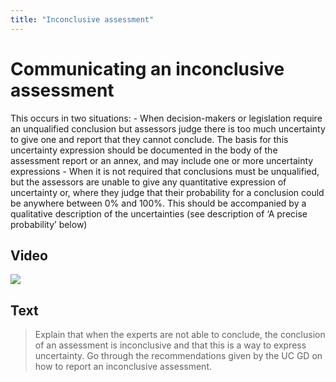 ```yaml
---
title: "Inconclusive assessment"
---
```


# Communicating an inconclusive assessment 

This occurs in two situations:
  - When decision-makers or legislation require an unqualified conclusion but assessors judge there is too much uncertainty to give one and report that they cannot conclude. The basis for this uncertainty expression should be documented in the body of the assessment report or an annex, and may include one or more uncertainty expressions 
  - When it is not required that conclusions must be unqualified, but the assessors are unable to give any quantitative expression of uncertainty or, where they judge that their probability for a conclusion could be anywhere between 0% and 100%. This should be accompanied by a qualitative description of the uncertainties (see description of 'A precise probability' below)

:::: {.panel-tabset}

## Video

![](https://upload.wikimedia.org/wikipedia/commons/0/09/YouTube_full-color_icon_%282017%29.svg)

## Text

> Explain that when the experts are not able to conclude, the conclusion of an assessment is inconclusive and that this is a way to express uncertainty. Go through the recommendations given by the UC GD on how to report an inconclusive assessment.  

:::: 
 





